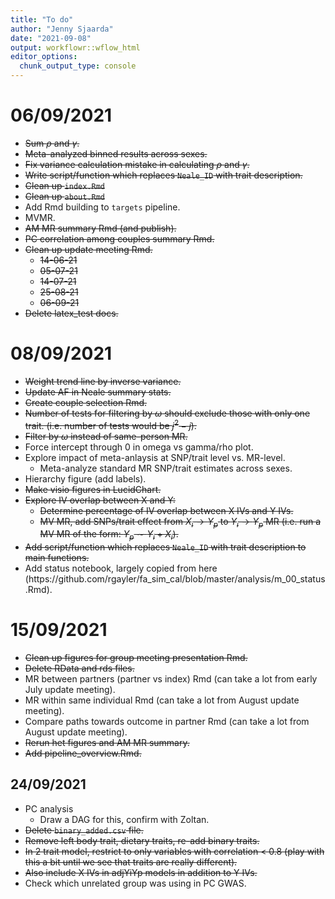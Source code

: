 ```yaml
---
title: "To do"
author: "Jenny Sjaarda"
date: "2021-09-08"
output: workflowr::wflow_html
editor_options:
  chunk_output_type: console
---
```


# 06/09/2021

- ~~Sum $\rho$ and $\gamma$.~~
- ~~Meta-analyzed binned results across sexes.~~ 
- ~~Fix variance calculation mistake in calculating $\rho$ and $\gamma$.~~
- ~~Write script/function which replaces `Neale_ID` with trait description.~~
- ~~Clean up `index.Rmd`~~
- ~~Clean up `about.Rmd`~~
- Add Rmd building to `targets` pipeline. 
- MVMR. 
- ~~AM MR summary Rmd (and publish).~~
- ~~PC correlation among couples summary Rmd.~~ 
- ~~Clean up update meeting Rmd.~~
  - ~~14-06-21~~
  - ~~05-07-21~~
  - ~~14-07-21~~
  - ~~25-08-21~~
  - ~~06-09-21~~
- ~~Delete latex_test docs.~~

# 08/09/2021

- ~~Weight trend line by inverse variance.~~ 
- ~~Update AF in Neale summary stats.~~
- ~~Create couple selection Rmd.~~ 
- ~~Number of tests for filtering by $\omega$ should exclude those with only one trait. (i.e. number of tests would be $j^2 - j$).~~
- ~~Filter by $\omega$ instead of same-person MR.~~ 
- Force intercept through 0 in omega vs gamma/rho plot. 
- Explore impact of meta-anlaysis at SNP/trait level vs. MR-level.
  - Meta-analyze standard MR SNP/trait estimates across sexes. 
- Hierarchy figure (add labels).
- ~~Make visio figures in LucidChart.~~
- ~~Explore IV overlap between X and Y:~~
    - ~~Determine percentage of IV overlap between X IVs and Y IVs.~~ 
    - ~~MV MR, add SNPs/trait effect from $X_{i} \rightarrow Y_{p}$ to $Y_{i} \rightarrow Y_{p}$ MR (i.e. run a MV MR of the form: $Y_{p} \sim Y_{i} + X_{i}$).~~
- ~~Add script/function which replaces `Neale_ID` with trait description to main functions.~~
- Add status notebook, largely copied from here (https://github.com/rgayler/fa_sim_cal/blob/master/analysis/m_00_status.Rmd).

# 15/09/2021

- ~~Clean up figures for group meeting presentation Rmd.~~
- ~~Delete RData and rds files.~~
- MR between partners (partner vs index) Rmd (can take a lot from early July update meeting).
- MR within same individual Rmd (can take a lot from August update meeting).
- Compare paths towards outcome in partner Rmd  (can take a lot from August update meeting).
- ~~Rerun het figures and AM MR summary.~~
- ~~Add pipeline_overview.Rmd.~~

## 24/09/2021

- PC analysis
    - Draw a DAG for this, confirm with Zoltan. 
- ~~Delete `binary_added.csv` file.~~
- ~~Remove left body trait, dietary traits, re-add binary traits.~~
- ~~In 2 trait model, restrict to only variables with correlation < 0.8 (play with this a bit until we see that traits are really different).~~
- ~~Also include X IVs in adjYiYp models in addition to Y IVs.~~
- Check which unrelated group was using in PC GWAS. 


